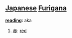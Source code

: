 == [[Japanese]] [[Furigana]] ==                             

'''[[reading]]''': aka

# [[赤]]: [[red]]